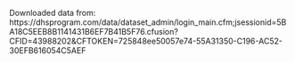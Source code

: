 Downloaded data from:
https://dhsprogram.com/data/dataset_admin/login_main.cfm;jsessionid=5BA18C5EEB8B1141431B6EF7B41B5F76.cfusion?CFID=43988202&CFTOKEN=725848ee50057e74-55A31350-C196-AC52-30EFB616054C5AEF
